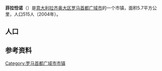 {{Infobox Italian comune
| name                = 菲拉恰诺
| official_name       = 
| native_name         = Filacciano
| image_skyline       = 
| imagesize           = 
| image_alt           = 
| image_caption       = 
| image_shield        = Filacciano-Stemma.png
| shield_alt          = 
| image_map           = Map of comune of Filacciano (province of Rome, region Lazio, Italy).svg
| map_alt             = 
| map_caption         = 菲拉恰诺在罗马首都广域市的位置
| pushpin_label_position = 
| pushpin_map_alt     = 
| coordinates         = {{coord|42|15|N|12|35|E|type:city(515)_region:IT|display=inline}}
| coordinates_footnotes = 
| region              = [[拉齐奥大区|拉齐奥大区]]
| province            = [[羅馬首都廣域市|羅馬首都廣域市]]
| frazioni            = 
| mayor_party         = 
| mayor               = Giuseppe Gemma 
| area_footnotes      = 
| area_total_km2      = 5.66
| population_footnotes = <ref name="istat">All demographics and other statistics: Italian statistical institute [[国家统计研究所_(意大利Italy)|Istat]].</ref>
| population_total    = 453
| population_as_of    = 2017年
| population_demonym  = 
| elevation_footnotes = 
| elevation_m         = 197
| twin1               = 
| twin1_country       = 
| saint               = 
| day                 = 
| postal_code         = 00060
| area_code           = 0765
| website             = {{official website|www.comune.filacciano.rm.it}}
| footnotes           = 
}}
'''菲拉恰诺'''（{{lang-it|Filacciano}}）是[[意大利|意大利]][[拉齐奥大区|拉齐奥大区]][[罗马首都广域市|罗马首都广域市]]的一个市镇，面积5.7平方公里，人口515人（2004年）。

==人口==
{{Vertical bar chart|type=demography|width=650|1901|677|1911|705|1921|645|1931|630|1936|631|1951|626|1961|536|1971|529|1981|441|1991|472|2001|502|2011|490|note=来源：国家统计研究所<ref>{{cite web|url=http://dati.istat.it/Index.aspx|title=Statistiche I.Stat|publisher=[[国家统计研究所_(意大利)|ISTAT]]|accessdate=2012-12-28|archive-date=2020-02-07|archive-url=https://web.archive.org/web/20200207233051/http://dati.istat.it/Index.aspx|dead-url=no}}</ref>}}

==参考资料==
{{reflist}}

{{羅馬首都廣域市市鎮}}
{{Authority control}}
{{Italy-geo-stub}}

{{DEFAULTSORT:Filacciano}}
[[Category:罗马首都广域市市镇|Category:罗马首都广域市市镇]]